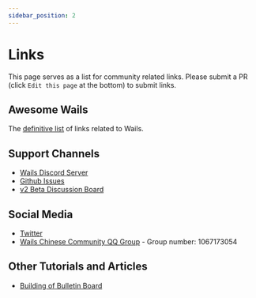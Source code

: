 ```yaml
---
sidebar_position: 2
---
```


# Links

This page serves as a list for community related links. Please submit a PR (click `Edit this page` at the bottom)
to submit links.

## Awesome Wails

The [definitive list](https://github.com/wailsapp/awesome-wails) of links related to Wails.

## Support Channels

- [Wails Discord Server](https://discord.gg/JDdSxwjhGf)
- [Github Issues](https://github.com/wailsapp/zappie/issues)
- [v2 Beta Discussion Board](https://github.com/wailsapp/zappie/discussions/828)

## Social Media

- [Twitter](https://twitter.com/wailsapp)
- [Wails Chinese Community QQ Group](https://qm.qq.com/cgi-bin/qm/qr?k=PmIURne5hFGNd7QWzW5qd6FV-INEjNJv&jump_from=webapi) - Group number: 1067173054

## Other Tutorials and Articles

- [Building of Bulletin Board](https://blog.customct.com/building-bulletin-board)
